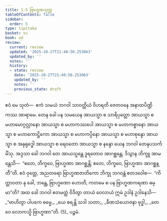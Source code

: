```yaml
---
title: 1.5 ဗြာဟ္မဏသုတ္တ
tableOfContents: false
sidebar:
  order: 5
type: tipitaka
basket: su
book: ud
review:
  current: review
  updated: '2025-10-27T21:48:50.253063'
  updated_by: ''
  notes: ''
  history:
  - state: review
    date: '2025-10-27T21:48:50.253063'
    updated_by: ''
    notes: ''
    previous_state: draft
---
```



<ReviewStatus review={frontmatter.review} showDetails={true} />

<HypothesisAnnotation frontmatter={frontmatter} />

<DynamicBreadcrumb />

<Division number="5" book="ud" e="ch" v="18" p="80">

<Paragraph number="23" book="ud">
ဧဝံ မေ သုတံ—  ဧကံ သမယံ ဘဂဝါ သာဝတ္ထိယံ ဝိဟရတိ ဇေတဝနေ အနာထပိဏ္ဍိကဿ အာရာမေ. တေန ခေါ ပန သမယေန အာယသ္မာ စ သာရိပုတ္တော အာယသ္မာ စ မဟာမောဂ္ဂလ္လာနော အာယသ္မာ စ မဟာကဿပေါ အာယသ္မာ စ မဟာကစ္စာနော အာယသ္မာ စ မဟာကောဋ္ဌိကော အာယသ္မာ စ မဟာကပ္ပိနော အာယသ္မာ စ မဟာစုန္ဒော အာယသ္မာ စ အနုရုဒ္ဓေါ အာယသ္မာ စ ရေဝတော အာယသ္မာ စ နန္ဒော ယေန ဘဂဝါ တေနုပသင်္ကမိံသု.
</Paragraph>

<Paragraph number="24" book="ud">
အဒ္ဒသာ ခေါ ဘဂဝါ တေ အာယသ္မန္တေ ဒူရတောဝ အာဂစ္ဆန္တေ; ဒိသွာန ဘိက္ခူ အာမန္တေသိ—  “ဧတေ, ဘိက္ခဝေ, ဗြာဟ္မဏာ အာဂစ္ဆန္တိ; ဧတေ, ဘိက္ခဝေ, ဗြာဟ္မဏာ အာဂစ္ဆန္တီ”တိ. ဧဝံ ဝုတ္တေ, အညတရော ဗြာဟ္မဏဇာတိကော ဘိက္ခု ဘဂဝန္တံ ဧတဒဝေါစ—  “ကိတ္တာဝတာ နု ခေါ, ဘန္တေ, ဗြာဟ္မဏော ဟောတိ, ကတမေ စ ပန ဗြာဟ္မဏကရဏာ ဓမ္မာ”တိ?
</Paragraph>

<Paragraph number="25" book="ud">
အထ ခေါ ဘဂဝါ ဧတမတ္ထံ ဝိဒိတွာ တာယံ ဝေလာယံ ဣမံ ဥဒါနံ ဥဒါနေသိ—
</Paragraph>

<Paragraph number="26" type="verses" book="ud">
_“ဗာဟိတွာ ပါပကေ ဓမ္မေ,_  
_ယေ စရန္တိ သဒါ သတာ;_  
_ခီဏသံယောဇနာ ဗုဒ္ဓါ,_  
_တေ ဝေ လောကသ္မိ ဗြာဟ္မဏာ”တိ. (5)_  


</Paragraph>
</Division>

<Paragraph number="27" type="center" book="ud">
ပဉ္စမံ.
</Paragraph>
